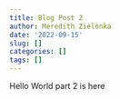 ```yaml
---
title: Blog Post 2
author: Meredith Zielonka
date: '2022-09-15'
slug: []
categories: []
tags: []
---
```

Hello World part 2 is here